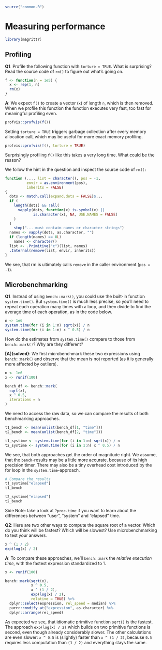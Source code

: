 ```r
source("common.R")
```

# Measuring performance

```r
library(magrittr)
```

## Profiling

__[Q1]{.Q}__: Profile the following function with `torture = TRUE`. What is surprising? Read the source code of `rm()` to figure out what's going on.

```r
f <- function(n = 1e5) {
  x <- rep(1, n)
  rm(x)
}
```

__[A]{.started}__: We expect `f()` to create a vector (`x`) of length `n`, which is then removed. When we profile this function the function executes very fast, too fast for meaningful profiling even.


```r
profvis::profvis(f())
```

Setting `torture = TRUE` triggers garbage collection after every memory allocation call, which may be useful for more exact memory profiling.

```r
profvis::profvis(f(), torture = TRUE)
```

Surprisingly profiling `f()` like this takes a very long time. What could be the reason?

We follow the hint in the question and inspect the source code of `rm()`:

```r
function (..., list = character(), pos = -1,
          envir = as.environment(pos), 
          inherits = FALSE) 
{
  dots <- match.call(expand.dots = FALSE)$...
  if (
    length(dots) && !all(
      vapply(dots, function(x) is.symbol(x) || 
             is.character(x), NA, USE.NAMES = FALSE)
    )
  ) 
    stop("... must contain names or character strings")
  names <- vapply(dots, as.character, "")
  if (length(names) == 0L) 
    names <- character()
  list <- .Primitive("c")(list, names)
  .Internal(remove(list, envir, inherits))
}
```

We see, that rm is ultimately calls `remove` in the caller environment (`pos = -1`).

<!-- HB: But it's still not really clear to me, what is happening here... -->
<!-- @HW Please clarify/help :) -->

## Microbenchmarking

__[Q1]{.Q}__: Instead of using `bench::mark()`, you could use the built-in function `system.time()`. But `system.time()` is much less precise, so you'll need to repeat each operation many times with a loop, and then divide to find the average time of each operation, as in the code below.

```r
n <- 1e6
system.time(for (i in 1:n) sqrt(x)) / n
system.time(for (i in 1:n) x ^ 0.5) / n
```

How do the estimates from `system.time()` compare to those from `bench::mark()`? Why are they different?

__[A]{solved}__: We first microbenchmark these two expressions using `bench::mark()` and observe that the mean is not reported (as it is generally more affected by outliers).

```r
n <- 1e6
x <- runif(100)

bench_df <- bench::mark(
  sqrt(x), 
  x ^ 0.5,
  iterations = n
)
```

We need to access the raw data, so we can compare the results of both benchmarking approaches.

```r
t1_bench <- mean(unlist(bench_df[1, "time"]))
t2_bench <- mean(unlist(bench_df[2, "time"]))

t1_systime <- system.time(for (i in 1:n) sqrt(x)) / n
t2_systime <- system.time(for (i in 1:n) x ^ 0.5) / n
```

We see, that both approaches get the order of magnitude right. We assume, that the `bench`-results may be a little more accurate, because of its high precision timer. There may also be a tiny overhead cost introduced by the for loop in the `system.time`-approach.

```r
# Compare the results
t1_systime["elapsed"]
t1_bench

t2_systime["elapsed"]
t2_bench
```

Side Note: take a look at `?proc.time` if you want to learn about the differences between "user", "system" and "elapsed" time.

__[Q2]{.Q}__: Here are two other ways to compute the square root of a vector. Which do you think will be fastest? Which will be slowest? Use microbenchmarking to test your answers.

```r
x ^ (1 / 2)
exp(log(x) / 2)
```

__[A]{.started}__: To compare these approaches, we'll `bench::mark` the *relative execution time*, with the fastest expression standardized to 1.

```r
x <- runif(100)

bench::mark(sqrt(x),
            x ^ 0.5,
            x ^ (1 / 2),
            exp(log(x) / 2),
            relative = TRUE) %>% 
  dplyr::select(expression, rel_speed = median) %>% 
  purrr::modify_at("expression", as.character) %>% 
  dplyr::arrange(rel_speed)
```

As expected we see, that idiomatic primitive function `sqrt()` is the fastest. The approach `exp(log(x) / 2)` which builds on two primitive functions is second, even though already considerably slower. The other calculations are even slower: `x ^ 0.5` is (slightly) faster than `x ^ (1 / 2)`, because `0.5` requires less computation than `(1 / 2)` and everything stays the same.
